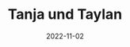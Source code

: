 ---
title: Tanja und Taylan
date: 2022-11-02
image: /images/hochzeitsblog/shooting/tanja-taylan1.jpeg
width: 1333
height: 2000
category: Shooting
couple_category: 
weight: 1005
---